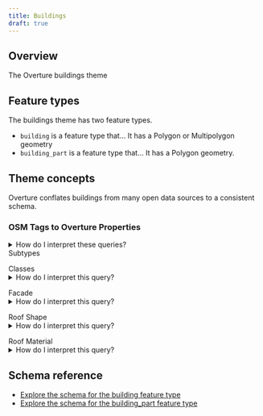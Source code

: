 ```yaml
---
title: Buildings
draft: true
---
```



## Overview
The Overture buildings theme

## Feature types
The buildings theme has two feature types.
- `building` is a feature type that... It has a Polygon or Multipolygon geometry
- `building_part` is a feature type that... It has a Polygon geometry.

## Theme concepts

Overture conflates buildings from many open data sources to a consistent schema.

### OSM Tags to Overture Properties

<details>
    <summary>How do I interpret these queries?</summary>

    Each `WHEN` line in the `CASE` statement is a condition that defines both the **subtype** and the **class** of a feature. For example:
    ```sql
    WHEN element_at(tags,'natural') IN ('desert') THEN ROW('desert', element_at(tags,'natural'))
    ```
    Here, `element_at(tags, 'natural')` is accessing the value of the `natural` tag in OSM. So, when `natural=desert` is present, then the statement returns `ROW(subtype, class)`, in this case, **subtype**=`desert` and **class**=`desert`.

    Since this particular statement is at the top of the list, it will take priority over other tags on the feature. If the same feature was also tagged as an airport gate, those tags would be ignored.
</details>


<Tabs>
<TabItem value="Subtype">
Subtypes


<QueryBuilder query={OSMtoOvertureBuildingSubtype}></QueryBuilder>
</TabItem>

<TabItem value="Class">
Classes
<details>
    <summary>How do I interpret this query?</summary>
</details>

<QueryBuilder query={OSMtoOvertureBuildingClass}></QueryBuilder>
</TabItem>

<TabItem value="Facade">
Facade
<details>
    <summary>How do I interpret this query?</summary>
</details>

<QueryBuilder query={OSMtoOvertureBuildingFacade}></QueryBuilder>
</TabItem>

<TabItem value="Roof Shape">
Roof Shape
<details>
    <summary>How do I interpret this query?</summary>
</details>

<QueryBuilder query={OSMtoOvertureBuildingRoofShape}></QueryBuilder>
</TabItem>

<TabItem value="Roof Material">
Roof Material
<details>
    <summary>How do I interpret this query?</summary>
</details>

<QueryBuilder query={OSMtoOvertureBuildingRoofMaterial}></QueryBuilder>
</TabItem>


</Tabs>



## Schema reference
- [Explore the schema for the building feature type](/schema/reference/buildings/building)
- [Explore the schema for the building_part feature type](/schema/reference/buildings/building_part)
